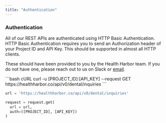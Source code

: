 ```yaml
---
title: "Authentication"
---
```


### Authentication

All of our REST APIs are authenticated using HTTP Basic Authentication. HTTP Basic Authentication requires you to send an Authorization header of your Project ID and API Key. This should be supported in almost all HTTP clients.

These should have been provided to you by the Health Harbor team. If you do not have one, please reach out to us on Slack or [email](mailto:alan@healthharbor.co).

<CodeGroup>
  ```bash cURL
  curl -u [PROJECT_ID]:[API_KEY] --request GET https://healthharbor.co/api/v0/dental/inquiries
  ```

```python Python
url = 'https://healthharbor.co/api/v0/dental/inquiries'

request = request.get(
  url = url,
  auth=([PROJECT_ID], [API_KEY])
)
```

</CodeGroup>

